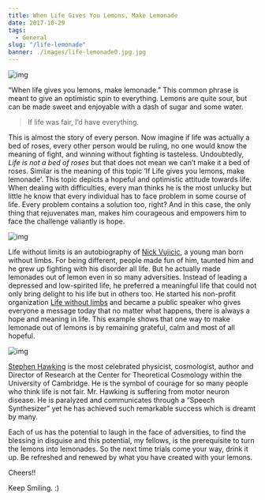 ```yaml
---
title: When Life Gives You Lemons, Make Lemonade
date: 2017-10-29
tags:
  - General
slug: "/life-lemonade"
banner: ./images/life-lemonade0.jpg.jpg
---
```


![img](images/life-lemonade0.jpg)

“When life gives you lemons, make lemonade.” This common phrase is meant to give an optimistic spin to everything. Lemons are quite sour, but can be made sweet and enjoyable with a dash of sugar and some water.

> If life was fair, I’d have everything. 

This is almost the story of every person. Now imagine if life was actually a bed of roses, every other person would be ruling, no one would know the meaning of fight, and winning without fighting is tasteless. Undoubtedly, *Life is not a bed of roses* but that does not mean we can’t make it a bed of roses. Similar is the meaning of this topic ‘If Life gives you lemons, make lemonade’. This topic depicts a hopeful and optimistic attitude towards life. When dealing with difficulties, every man thinks he is the most unlucky but little he know that every individual has to face problem in some course of life. Every problem contains a solution too, right? And in this case, the only thing that rejuvenates man, makes him courageous and empowers him to face the challenge valiantly is hope.

![img](images/life-lemonade1.jpg)

Life without limits is an autobiography of [Nick Vujicic](https://en.wikipedia.org/wiki/Nick_Vujicic), a young man born without limbs. For being different, people made fun of him, taunted him and he grew up fighting with his disorder all life. But he actually made lemonades out of lemon even in so many adversities. Instead of leading a depressed and low-spirited life, he preferred a meaningful life that could not only bring delight to his life but in others too. He started his non-profit organization [Life without limbs](https://www.lifewithoutlimbs.org/) and became a public speaker who gives everyone a message today that no matter what happens, there is always a hope and meaning in life. This example shows that one way to make lemonade out of lemons is by remaining grateful, calm and most of all hopeful.

![img](images/life-lemonade2.jpg)

[Stephen Hawking](http://www.hawking.org.uk/) is the most celebrated physicist, cosmologist, author and Director of Research at the Center for Theoretical Cosmology within the University of Cambridge. He is the symbol of courage for so many people who think life is not fair. Mr. Hawking is suffering from motor neuron disease. He is paralyzed and communicates through a “Speech Synthesizer” yet he has achieved such remarkable success which is dreamt by many.

Each of us has the potential to laugh in the face of adversities, to find the blessing in disguise and this potential, my fellows, is the prerequisite to turn the lemons into lemonades. So the next time trials come your way, drink it up. Be refreshed and renewed by what you have created with your lemons.

Cheers!!

Keep Smiling. :)
